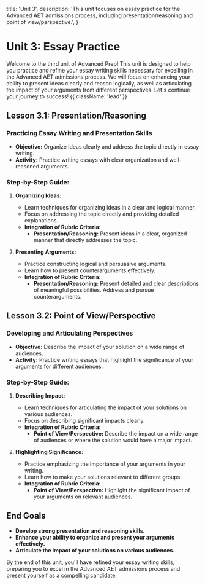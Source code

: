   title: 'Unit 3',
  description:
    'This unit focuses on essay practice for the Advanced AET admissions process, including presentation/reasoning and point of view/perspective.',
}

# Unit 3: Essay Practice

Welcome to the third unit of Advanced Prep! This unit is designed to help you practice and refine your essay writing skills necessary for excelling in the Advanced AET admissions process. We will focus on enhancing your ability to present ideas clearly and reason logically, as well as articulating the impact of your arguments from different perspectives. Let's continue your journey to success! {{ className: 'lead' }}

## Lesson 3.1: Presentation/Reasoning

### Practicing Essay Writing and Presentation Skills

- **Objective:** Organize ideas clearly and address the topic directly in essay writing.
- **Activity:** Practice writing essays with clear organization and well-reasoned arguments.

### Step-by-Step Guide:

1. **Organizing Ideas:**

   - Learn techniques for organizing ideas in a clear and logical manner.
   - Focus on addressing the topic directly and providing detailed explanations.
   - **Integration of Rubric Criteria:**
     - **Presentation/Reasoning:** Present ideas in a clear, organized manner that directly addresses the topic.

2. **Presenting Arguments:**

   - Practice constructing logical and persuasive arguments.
   - Learn how to present counterarguments effectively.
   - **Integration of Rubric Criteria:**
     - **Presentation/Reasoning:** Present detailed and clear descriptions of meaningful possibilities. Address and pursue counterarguments.

## Lesson 3.2: Point of View/Perspective

### Developing and Articulating Perspectives

- **Objective:** Describe the impact of your solution on a wide range of audiences.
- **Activity:** Practice writing essays that highlight the significance of your arguments for different audiences.

### Step-by-Step Guide:

1. **Describing Impact:**

   - Learn techniques for articulating the impact of your solutions on various audiences.
   - Focus on describing significant impacts clearly.
   - **Integration of Rubric Criteria:**
     - **Point of View/Perspective:** Describe the impact on a wide range of audiences or where the solution would have a major impact.

2. **Highlighting Significance:**

   - Practice emphasizing the importance of your arguments in your writing.
   - Learn how to make your solutions relevant to different groups.
   - **Integration of Rubric Criteria:**
     - **Point of View/Perspective:** Highlight the significant impact of your arguments on relevant audiences.

## End Goals

- **Develop strong presentation and reasoning skills.**
- **Enhance your ability to organize and present your arguments effectively.**
- **Articulate the impact of your solutions on various audiences.**

By the end of this unit, you'll have refined your essay writing skills, preparing you to excel in the Advanced AET admissions process and present yourself as a compelling candidate.
